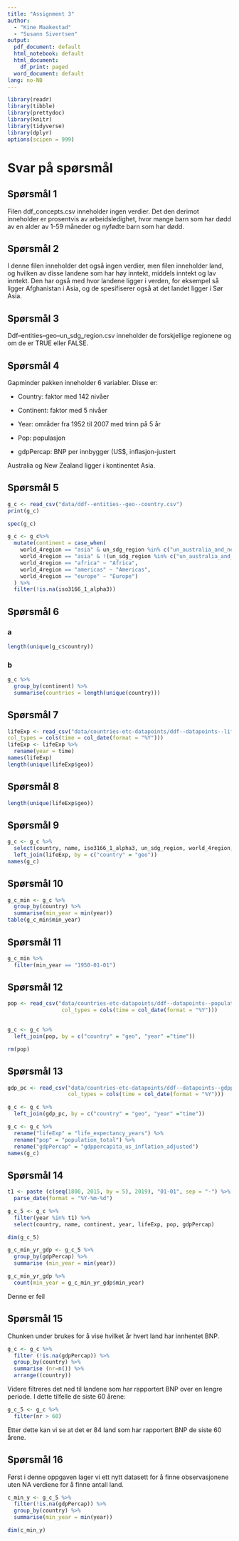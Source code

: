 ```yaml
---
title: "Assignment 3"
author: 
  - "Kine Maakestad"
  - "Susann Sivertsen"
output:
  pdf_document: default
  html_notebook: default
  html_document:
    df_print: paged
  word_document: default
lang: no-NB
---
```


```r
library(readr)
library(tibble)
library(prettydoc)
library(knitr)
library(tidyverse)
library(dplyr)
options(scipen = 999)
```

# Svar på spørsmål

## Spørsmål 1

Filen ddf_concepts.csv inneholder ingen verdier. Det den derimot inneholder er prosentvis av arbeidsledighet, hvor mange barn som har dødd av en alder av 1-59 måneder og nyfødte barn som har dødd.

## Spørsmål 2

I denne filen inneholder det også ingen verdier, men filen inneholder land, og hvilken av disse landene som har høy inntekt, middels inntekt og lav inntekt. Den har også med hvor landene ligger i verden, for eksempel så ligger Afghanistan i Asia, og de spesifiserer også at det landet ligger i Sør Asia.

## Spørsmål 3

Ddf--entities--geo--un_sdg_region.csv inneholder de forskjellige regionene og om de er TRUE eller FALSE.

## Spørsmål 4

Gapminder pakken inneholder 6 variabler. Disse er:

-   Country: faktor med 142 nivåer

-   Continent: faktor med 5 nivåer

-   Year: områder fra 1952 til 2007 med trinn på 5 år

-   Pop: populasjon

-   gdpPercap: BNP per innbygger (US\$, inflasjon-justert

Australia og New Zealand ligger i kontinentet Asia.

## Spørsmål 5

```r
g_c <- read_csv("data/ddf--entities--geo--country.csv")
print(g_c)
```


```r
spec(g_c)
```


```r
g_c <- g_c%>%
  mutate(continent = case_when(
    world_4region == "asia" & un_sdg_region %in% c("un_australia_and_new_zealand","un_oceania_exc_australia_and_new_zealand") ~ "Oceania",
    world_4region == "asia" & !(un_sdg_region %in% c("un_australia_and_new_zealand", "un_oceania_exc_australia_and_new_zealand")) ~ "Asia",
    world_4region == "africa" ~ "Africa",
    world_4region == "americas" ~ "Americas",
    world_4region == "europe" ~ "Europe")
  ) %>% 
  filter(!is.na(iso3166_1_alpha3))
```


## Spørsmål 6
### a
```r
length(unique(g_c$country))
```

### b

```r
g_c %>% 
  group_by(continent) %>% 
  summarise(countries = length(unique(country)))
```
## Spørsmål 7

```r
lifeExp <- read_csv("data/countries-etc-datapoints/ddf--datapoints--life_expectancy_years--by--geo--time.csv",
col_types = cols(time = col_date(format = "%Y")))
lifeExp <- lifeExp %>% 
  rename(year = time)
names(lifeExp)
length(unique(lifeExp$geo))
```


## Spørsmål 8

```r
length(unique(lifeExp$geo))
```


## Spørsmål 9

```r
g_c <- g_c %>%
  select(country, name, iso3166_1_alpha3, un_sdg_region, world_4region, continent, world_6region) %>%
  left_join(lifeExp, by = c("country" = "geo"))
names(g_c)
```

## Spørsmål 10

```r
g_c_min <- g_c %>% 
  group_by(country) %>% 
  summarise(min_year = min(year))
table(g_c_min$min_year)
```

## Spørsmål 11

```r
g_c_min %>% 
  filter(min_year == "1950-01-01")
```

## Spørsmål 12

```r

pop <- read_csv("data/countries-etc-datapoints/ddf--datapoints--population_total--by--geo--time.csv",
                 col_types = cols(time = col_date(format = "%Y")))
             
```

```r
g_c <- g_c %>%
  left_join(pop, by = c("country" = "geo", "year" ="time"))

rm(pop)
```


## Spørsmål 13 

```r
gdp_pc <- read_csv("data/countries-etc-datapoints/ddf--datapoints--gdppercapita_us_inflation_adjusted--by--geo--time.csv",
                   col_types = cols(time = col_date(format = "%Y")))

g_c <- g_c %>%
  left_join(gdp_pc, by = c("country" = "geo", "year" ="time"))
```

```r
g_c <- g_c %>%
  rename("lifeExp" = "life_expectancy_years") %>%
  rename("pop" = "population_total") %>%
  rename("gdpPercap" = "gdppercapita_us_inflation_adjusted")
names(g_c)
```

## Spørsmål 14

```r
t1 <- paste (c(seq(1800, 2015, by = 5), 2019), "01-01", sep = "-") %>%
  parse_date(format = "%Y-%m-%d")

g_c_5 <- g_c %>% 
  filter(year %in% t1) %>%
  select(country, name, continent, year, lifeExp, pop, gdpPercap)

dim(g_c_5)
```

```r
g_c_min_yr_gdp <- g_c_5 %>%
  group_by(gdpPercap) %>%
  summarise (min_year = min(year))

g_c_min_yr_gdp %>%
  count(min_year = g_c_min_yr_gdp$min_year)

```

Denne er feil

## Spørsmål 15 

Chunken under brukes for å vise hvilket år hvert land har innhentet BNP. 

```r
g_c <- g_c %>%
  filter (!is.na(gdpPercap)) %>%
  group_by(country) %>%
  summarise (nr=n()) %>%
  arrange((country))
```

Videre filtreres det ned til landene som har rapportert BNP over en lengre periode. I dette tilfelle de siste 60 årene:
```r
g_c_5 <- g_c %>%
  filter(nr > 60)
```

Etter dette kan vi se at det er 84 land som har rapportert BNP de siste 60 årene. 

## Spørsmål 16 

Først i denne oppgaven lager vi ett nytt datasett for å finne observasjonene uten NA verdiene for å finne antall land.  


```r
c_min_y <- g_c_5 %>%
  filter(!is.na(gdpPercap)) %>%
  group_by(country) %>%
  summarise(min_year = min(year))

dim(c_min_y)
```

```r

```




